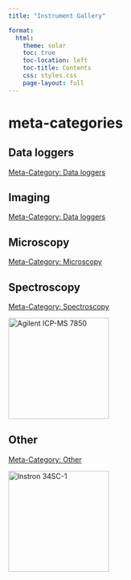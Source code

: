 ```yaml
---
title: "Instrument Gallery"

format:
  html:
    theme: solar 
    toc: true
    toc-location: left
    toc-title: Contents
    css: styles.css
    page-layout: full
---
```



# meta-categories


## Data loggers

[Meta-Category: Data loggers](/MetaCategory/DataLoggers.qmd)

## Imaging

[Meta-Category: Data loggers](/MetaCategory/Imaging.qmd)

## Microscopy

[Meta-Category: Microscopy](/MetaCategory/Microscopy.qmd)

## Spectroscopy

[Meta-Category: Spectroscopy](/MetaCategory/Spectroscopy.qmd)

[![Agilent ICP-MS 7850](/assets/images/Agilent-ICP-MS-7850.png "Agilent ICP-MS 7850"){fig-align="left" width=200}](/Instrumentation/Agilent-ICP-MS-7850.qmd)

## Other

[Meta-Category: Other](/MetaCategory/Other.qmd)

::: {layout-ncol=2}

[![Instron 34SC-1](/assets/images/Instron-3400-Series-Single-Column-Table-Model-1000x1000.jpg "Instron 34SC-1"){fig-align="left" width=200}](/Instrumentation/Instron-34SC-1.qmd)

:::

